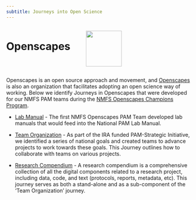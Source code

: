 ```yaml
---
subtitle: Journeys into Open Science
---
```

::: columns
:::{.column width="40%"}

# Openscapes 

::: 
:::{.column width="60%"}

![](images/openscapes_hex.png){width=1in}


:::
:::

Openscapes is an open source approach and movement, and [Openscapes](https://openscapes.org/) is also an organization that facilitates adopting an open science way of working. Below we identify Journeys in Openscapes that were developed for our NMFS PAM teams during the [NMFS Openscapes Champions Program](https://nmfs-openscapes.github.io/).

-   [Lab Manual](https://sael-swfsc.github.io/OpenScience/content/labManual.html) - The first NMFS Openscapes PAM Team developed lab manuals that would feed into the National PAM Lab Manual.

-   [Team Organization](https://sael-swfsc.github.io/OpenScience/content/organization.html) - As part of the IRA funded PAM-Strategic Initiative, we identified a series of national goals and created teams to advance projects to work towards these goals. This Journey outlines how to collaborate with teams on various projects.

-   [Research Compendium](https://sael-swfsc.github.io/OpenScience/content/researchCompendium.html) - A research compendium is a comprehensive collection of all the digital components related to a research project, including data, code, and text (protocols, reports, metadata, etc). This journey serves as both a stand-alone and as a sub-component of the 'Team Organization' journey.
